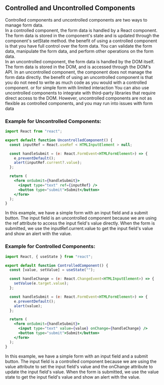 
<Section>
<Section.Back />

## Controlled and Uncontrolled Components

Controlled components and uncontrolled components are two ways to manage form data.\
In a controlled component, the form data is handled by a React component. The form data is stored in the component's state and is updated through the component's setState method. the benefit of using a controlled component is that you have full control over the form data. You can validate the form data, manipulate the form data, and perform other operations on the form data.\
In an uncontrolled component, the form data is handled by the DOM itself. The form data is stored in the DOM, and is accessed through the DOM's API. In an uncontrolled component, the component does not manage the form data directly. the benefit of using an uncontrolled component is that you do not need to write as much code as you would with a controlled component. or for simple form with limited interaction You can also use uncontrolled components to integrate with third-party libraries that require direct access to the DOM. However, uncontrolled components are not as flexible as controlled components, and you may run into issues with form data

### Example for Uncontrolled Components:

```jsx
import React from "react";

export default function UncontrolledComponent() {
  const inputRef = React.useRef < HTMLInputElement > null;

  const handleSubmit = (e: React.FormEvent<HTMLFormElement>) => {
    e.preventDefault();
    alert(inputRef.current?.value);
  };

  return (
    <form onSubmit={handleSubmit}>
      <input type="text" ref={inputRef} />
      <button type="submit">Submit</button>
    </form>
  );
}
```

In this example, we have a simple form with an input field and a submit button. The input field is an uncontrolled component because we are using the ref attribute to access the input field's value directly. When the form is submitted, we use the inputRef.current.value to get the input field's value and show an alert with the value.

### Example for Controlled Components:

```jsx
import React, { useState } from "react";

export default function ControlledComponent() {
  const [value, setValue] = useState("");

  const handleChange = (e: React.ChangeEvent<HTMLInputElement>) => {
    setValue(e.target.value);
  };

  const handleSubmit = (e: React.FormEvent<HTMLFormElement>) => {
    e.preventDefault();
    alert(value);
  };

  return (
    <form onSubmit={handleSubmit}>
      <input type="text" value={value} onChange={handleChange} />
      <button type="submit">Submit</button>
    </form>
  );
}
```

In this example, we have a simple form with an input field and a submit button. The input field is a controlled component because we are using the value attribute to set the input field's value and the onChange attribute to update the input field's value. When the form is submitted, we use the value state to get the input field's value and show an alert with the value.

</Section>
